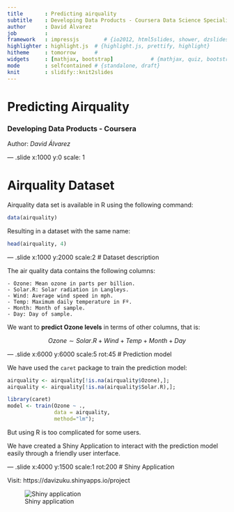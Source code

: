 ```yaml
---
title       : Predicting airquality
subtitle    : Developing Data Products - Coursera Data Science Specialization
author      : David Álvarez
job         : 
framework   : impressjs        # {io2012, html5slides, shower, dzslides, ...}
highlighter : highlight.js  # {highlight.js, prettify, highlight}
hitheme     : tomorrow      # 
widgets     : [mathjax, bootstrap]            # {mathjax, quiz, bootstrap}
mode        : selfcontained # {standalone, draft}
knit        : slidify::knit2slides
--- 
```

# Predicting Airquality
### Developing Data Products - Coursera

Author: *David Álvarez*


--- .slide x:1000 y:0 scale: 1

# Airquality Dataset

Airquality data set is available in R using the following command:

```r
data(airquality)
```

Resulting in a dataset with the same name: 

```r
head(airquality, 4)
```


--- .slide x:1000 y:2000 scale:2
# Dataset description

The air quality data contains the following columns: 
```
- Ozone: Mean ozone in parts per billion.  
- Solar.R: Solar radiation in Langleys.  
- Wind: Average wind speed in mph.  
- Temp: Maximum daily temperature in Fº.  
- Month: Month of sample.
- Day: Day of sample.
```
We want to **predict Ozone levels** in terms of other columns, that is: 

$$Ozone \sim Solar.R + Wind + Temp + Month + Day$$

--- .slide x:6000 y:6000 scale:5 rot:45
# Prediction model

We have used the `caret` package to train the prediction model: 

```r
airquality <- airquality[!is.na(airquality$Ozone),];
airquality <- airquality[!is.na(airquality$Solar.R),];
```

```r
library(caret)
model <- train(Ozone ~ ., 
               data = airquality, 
               method="lm");
```

But using R is too complicated for some users.

We have created a Shiny Application to interact with the prediction model easily through a friendly user interface.


--- .slide x:4000 y:1500 scale:1 rot:200
# Shiny Application

Visit: https://davizuku.shinyapps.io/project

![Shiny application](assets/img/snapshot_shiny.png)
